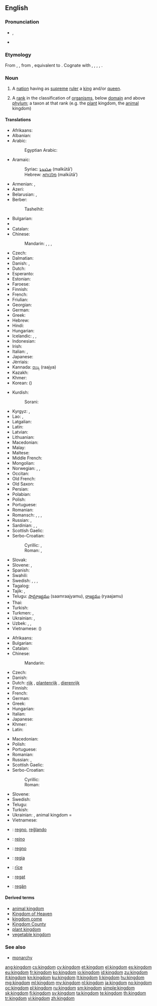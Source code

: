 {{wikipedia|mul=monarchy|kingdom (biology)}}
==English==

===Pronunciation===
* {{IPA|/ˈkɪŋdəm/}}, {{X-SAMPA|/"kINd@m/}}
* {{audio|en-us-kingdom.ogg|Audio (US)}}

===Etymology===
From {{etyl|enm}} {{term|kingdom|lang=enm}}, {{term|kyngdom|lang=enm}}, from {{etyl|ang}} {{term|cyningdom|cyningdōm|kingly power, kingship; a kingdom, government|lang=ang}}, equivalent to {{suffix|king|dom}}. Cognate with {{etyl|nl|-}} {{term|koningdom||kingly power|lang=nl}}, {{etyl|de|-}} {{term|Königtum||kingship|lang=de}}, {{etyl|da|-}} {{term|kongedømme||kingdom|lang=da}}, {{etyl|sv|-}} {{term|kungadöme||kingdom|lang=sv}}, {{etyl|is|-}} {{term|konungdómur||kingdom|lang=is}}.

===Noun===
{{en-noun}}

# A [[nation]] having as [[supreme]] [[ruler]] a [[king]] and/or [[queen]].
# {{context|biology|taxonomy}} A [[rank]] in the classification of [[organism]]s, below [[domain]] and above [[phylum]]; a taxon at that rank (e.g. the [[plant]] kingdom, the [[animal]] kingdom)

====Translations====
{{trans-top|nation having as supreme ruler a king and/or queen}}
* Afrikaans: {{t-|af|koninkryk}}
* Albanian: {{t-|sq|mbretëri|f}}
* Arabic: {{t-|ar|مملكة|f|tr=mamlaka|sc=Arab}}
*: Egyptian Arabic: {{tø|arz|مملكة|f|tr=mamlaka|sc=Arab}}
* Aramaic:
*: Syriac: [[ܡܠܟܘܬܐ]] (malkūtā’) {{f}}
*: Hebrew: [[מלכותא]] (malkūtā’) {{f}}
* Armenian: {{t-|hy|թագավորություն|tr=t’agavorut’yun}},  {{t-|hy|արքայություն|tr=ark’ayut’yun}}
* Azeri: {{t-|az|krallıq}}
* Belarusian: {{t-|be|каралеўства|n|tr=karaléŭstva|sc=Cyrl}}, {{t-|be|царства|n|tr=cárstva|sc=Cyrl}}
* Berber:
*: Tashelhit: {{tø|shi|tagldit|f}}
* Bulgarian: {{t-|bg|кралство|n|tr=králstvo|sc=Cyrl}}
* {{trreq|Burmese}}
* Catalan: {{t-|ca|regne|m}}
* Chinese:
*: Mandarin: {{t|cmn|王國|sc=Hani}}, {{t|cmn|王国|tr=wángguó|sc=Hani}}, {{t|cmn|君主國|sc=Hani}}, {{t|cmn|君主国|tr=jūnzhǔguó|sc=Hani}}
* Czech: {{t+|cs|království|n}}
* Dalmatian: {{tø|dlm|raigno|m}}
* Danish: {{t-|da|kongerige|n}}, {{t-|da|kongedømme|n}}
* Dutch: {{t+|nl|koninkrijk|n}}
* Esperanto: {{t-|eo|reĝlando}}
* Estonian: {{t+|et|kuningriik}}
* Faroese: {{t-|fo|kongsríki|n}}
* Finnish: {{t+|fi|kuningaskunta}}
* French: {{t+|fr|royaume|m}}
* Friulian: {{tø|fur|ream|m}}
* Georgian: {{t-|ka|სამეფო|tr=samep'o|sc=Geor}}
* German: {{t+|de|Königreich|n}}
* Greek: {{t+|el|βασίλειο|n|tr=vasíleio}}
* Hebrew: {{t-|he|ממלכה|f|tr=mamlakha|sc=Hebr}}
* Hindi: {{t-|hi|राज्य|m|tr=rājya|sc=Deva}}
* Hungarian: {{t+|hu|királyság}}
* Icelandic: {{t-|is|konungsríki|n}}, {{t-|is|konungsdæmi|n}}, {{t-|is|konungsveldi|n}}
* Indonesian: {{t+|id|kerajaan}}
* Irish: {{t-|ga|ríocht|f}}
* Italian: {{t+|it|regno|m}}, {{t-|it|reame|m}}
* Japanese: {{t+|ja|王国|tr=[[おうこく]], ōkoku|sc=Jpan}}
* Jèrriais: {{tø|roa-jer|rouoyaume|m}}
* Kannada: [[ರಾಜ್ಯ]] (raajya)
* Kazakh: {{t|kk|корольдік|tr=korolʹdik|sc=Cyrl}}
* Khmer: {{t-|km|ព្រះរាជាណាចក្រ|tr=preah riechie naa chak|sc=Khmr}}
* Korean: {{t+|ko|왕국|tr=wangguk|sc=Kore}} ({{t+|ko|王國|sc=Kore}})
{{trans-mid}}
* Kurdish:
*: Sorani: {{t+|ku|مه‌مله‌که‌ت|sc=ku-Arab}}
* Kyrgyz: {{t-|ky|королевство|tr=korolevstvo|sc=Cyrl}}, {{t-|ky|падышалык|tr=padışalık|sc=Cyrl}}
* Lao: {{t-|lo|ພະຣາຊອານາຈັກ|tr=pʰā rȃːt sā aː náː cák|sc=Laoo}}, {{t-|lo|ອານາຈັກ|tr=ʔàːnáːcák|sc=Laoo}}
* Latgalian: {{tø|ltg|kieneste|f}}
* Latin: {{t+|la|regnum|n|alt=rēgnum}}
* Latvian: {{t-|lv|karaliste|f}}
* Lithuanian: {{t+|lt|karalystė}}
* Macedonian: {{t-|mk|кралство|n|tr=králstvo}}
* Malay: {{t+|ms|kerajaan}}
* Maltese: {{t-|mt|renju}}
* Middle French: {{tø|frm|royaulme|m}}
* Mongolian: {{t-|mn|вант улс|tr=vant uls|sc=Cyrl}}
* Norwegian: {{t+|no|kongerike|n}}, {{t+|no|kongedømme|n}},  {{t-|no|kongeriket}}
* Occitan: {{t+|oc|reialme|m}}
* Old French: {{tø|fro|reaume|m}}
* Old Saxon: {{tø|osx|kuningdom}}
* Persian: {{t+|fa|پادشاهی|tr=pâdešâhi|sc=fa-Arab}}
* Polabian: {{tø|pox|ťenądztwü|n}}
* Polish: {{t+|pl|królestwo|n}}
* Portuguese: {{t+|pt|reino|m}}
* Romanian: {{t-|ro|regat|n}}
* Romansch: {{t-|rm|reginavel|m}}, {{t-|rm|reginam|m}}, {{t-|rm|raginam|m}}, {{t-|rm|reginom|m}}
* Russian: {{t+|ru|королевство|n|tr=korolévstvo}}, {{t+|ru|царство|n|tr=cárstvo|sc=Cyrl}}
* Sardinian: {{t-|sc|regnu}}, {{t-|sc|aregnu}}, {{t-|sc|rennu}}
* Scottish Gaelic: {{t-|gd|rìoghachd|f}}
* Serbo-Croatian:
*: Cyrillic: {{t-|sh|краљевство|n}}, {{t-|sh|краљевина|f}}
*: Roman: {{t-|sh|kraljevstvo|n}}, {{t-|sh|kraljevina|f}}
* Slovak: {{t-|sk|kráľovstvo|n}}
* Slovene: {{t+|sl|kraljevina|f}}, {{t+|sl|kraljestvo|n}}
* Spanish: {{t+|es|reino|m}}
* Swahili: {{t-|sw|ufalme}}
* Swedish: {{t+|sv|kungarike|n}},  {{t+|sv|konungarike|n}},  {{t-|sv|kungadöme|n}},  {{t-|sv|konungadöme|n}}
* Tagalog: {{t-|tl|kaharian}}
* Tajik: {{t-|tg|подшоҳӣ|tr=podšohī|sc=Cyrl}}, {{t-|tg|подишоҳӣ|tr=podišohī|sc=Cyrl}}
* Telugu: [[సామ్రాజ్యము]] (saamraajyamu), [[రాజ్యము]] (ryaajamu)
* Thai: {{t+|th|อาณาจักร|tr=aanaa jàk|sc=Thai}}
* Turkish: {{t+|tr|krallık}}
* Turkmen: {{t-|tk|şalyk}}, {{t-|tk|patyşalyk}}
* Ukrainian: {{t+|uk|королівство|n|tr=korolívstvo}}, {{t+|uk|царство|n|tr=cárstvo}}
* Uzbek: {{t-|uz|qirollik}}, {{t-|uz|podsholik}}, {{t-|uz|podshohlik}}
* Vietnamese: {{t+|vi|vương quốc}} ({{t-|vi|王國}})
{{trans-bottom}}

{{trans-top|taxonomic division, below Domain and above Phylum}}
* Afrikaans: {{t-|af|koninkryk}}
* Bulgarian: {{t+|bg|царство|n|tr=cárstvo}}
* Catalan: {{t-|ca|regne|m}}
* Chinese:
*: Mandarin: {{t|cmn|界|tr=jiè|sc=Hani}}
* Czech: {{t-|cs|říše|f}}
* Danish: {{t-|da|rige|n}}
* Dutch: [[rijk]] {{n}}, [[plantenrijk]] {{n}}, [[dierenrijk]] {{n}}
* Finnish: {{t+|fi|kunta}}
* French: {{t+|fr|règne|m}}
* German: {{t+|de|Reich|n}}
* Greek: {{t+|el|βασίλειο|n|tr=vasíleio}}
* Hungarian: {{t-|hu|-világ}}
* Italian: {{t+|it|regno|m}}
* Japanese: {{t+|ja|界|tr=[[かい]], kai|sc=Jpan}}
* Khmer: {{t-|km|រជ្ជៈ|tr=raj jak|sc=Khmr}}
* Latin: {{t+|la|regnum|n|alt=rēgnum}}
{{trans-mid}}
* Macedonian: {{t-|mk|царство|n|tr=cárstvo}}
* Polish: {{t+|pl|królestwo|n}}
* Portuguese: {{t+|pt|reino|m}}
* Romanian: {{t-|ro|regn|n}}
* Russian: {{t+|ru|царство|n|tr=cárstvo}}, {{t+|ru|мир|m|tr=mir|sc=Cyrl}}
* Scottish Gaelic: {{t-|gd|rìoghachd|f}}
* Serbo-Croatian:
*: Cyrillic: {{t-|sh|царство|n}}
*: Roman: {{t-|sh|carstvo|n}}
* Slovene: {{t+|sl|kraljestvo|n}}
* Swedish: {{t+|sv|rike|n}}
* Telugu: {{t+|te|రాజ్యము|tr=raajyamu}}
* Turkish: {{t+|tr|alem}}
* Ukrainian: {{t+|uk|царство|n|tr=cárstvo}}, animal kingdom = {{t-|uk|тваринний світ|m|tr=tvarýnnyj svit}}
* Vietnamese: {{t+|vi|giới}}
{{trans-bottom}}

{{checktrans-top}}
* {{ttbc|eo}}: [[regno]], [[reĝlando]]
* {{ttbc|gl}}: [[reino]] {{m}}
* {{ttbc|ia}}: [[regno]]
{{trans-mid}}
* {{ttbc|nov}}: [[regia]]
* {{ttbc|ang}}: [[rice|rīce]] {{n}}
* {{ttbc|ro}}: [[regat]] {{n}}
* {{ttbc|vo}}: [[regän]]
{{trans-bottom}}

====Derived terms====
* [[animal kingdom]]
* [[Kingdom of Heaven]]
* [[kingdom come]]
* [[Kingdom County]]
* [[plant kingdom]]
* [[vegetable kingdom]]

===See also===
* [[monarchy]]

[[ang:kingdom]]
[[cs:kingdom]]
[[cy:kingdom]]
[[et:kingdom]]
[[el:kingdom]]
[[es:kingdom]]
[[eu:kingdom]]
[[fr:kingdom]]
[[ko:kingdom]]
[[io:kingdom]]
[[id:kingdom]]
[[zu:kingdom]]
[[it:kingdom]]
[[kn:kingdom]]
[[ku:kingdom]]
[[lt:kingdom]]
[[li:kingdom]]
[[hu:kingdom]]
[[mg:kingdom]]
[[ml:kingdom]]
[[my:kingdom]]
[[nl:kingdom]]
[[ja:kingdom]]
[[no:kingdom]]
[[oc:kingdom]]
[[pl:kingdom]]
[[ru:kingdom]]
[[sm:kingdom]]
[[simple:kingdom]]
[[sk:kingdom]]
[[fi:kingdom]]
[[sv:kingdom]]
[[ta:kingdom]]
[[te:kingdom]]
[[th:kingdom]]
[[tr:kingdom]]
[[vi:kingdom]]
[[zh:kingdom]]